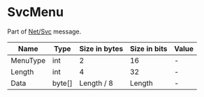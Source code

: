 # SvcMenu

Part of [Net/Svc](../netsvc) message.

<!-- @dem-gen-begin:SvcMenu -->
| Name | Type | Size in bytes | Size in bits | Value |
| --- | --- | --- | --- | --- |
| MenuType | int | 2 | 16 | - |
| Length | int | 4 | 32 | - |
| Data | byte[] | Length / 8 | Length | - |

<!-- @dem-gen-end:SvcMenu -->
